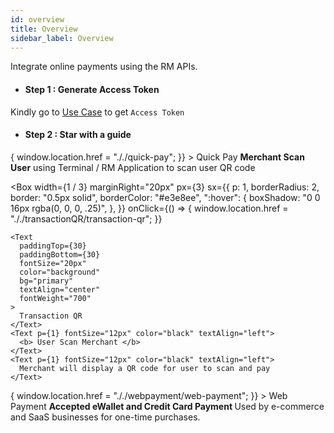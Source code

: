 ```yaml
---
id: overview
title: Overview
sidebar_label: Overview
---
```



Integrate online payments using the RM APIs.

- #### Step 1 : Generate Access Token

Kindly go to [Use Case](../introduction/usecase) to get `Access Token`

- #### Step 2 : Star with a guide

<Flex mx={10} width="100%">
  <Box
    width={1 / 3}
    marginRight="20px"
    px={3}
    sx={{
      p: 1,
      borderRadius: 2,
      border: "0.5px solid",
      borderColor: "#e3e8ee",
      ":hover": {
        boxShadow: "0 0 16px rgba(0, 0, 0, .25)",
      },
    }}
    onClick={() => {
      window.location.href = "././quick-pay";
    }}
  >
    <Text
      p={30}
      fontSize="20px"
      color="background"
      bg="primary"
      textAlign="center"
      fontWeight="700"
    >
      Quick Pay
    </Text>
    <Text p={1} fontSize="12px" color="black" textAlign="left">
      <b> Merchant Scan User</b>
    </Text>
    <Text p={1} fontSize="12px" color="black" textAlign="left">
      using Terminal / RM Application to scan user QR code
    </Text>
  </Box>

  <Box
    width={1 / 3}
    marginRight="20px"
    px={3}
    sx={{
      p: 1,
      borderRadius: 2,
      border: "0.5px solid",
      borderColor: "#e3e8ee",
      ":hover": {
        boxShadow: "0 0 16px rgba(0, 0, 0, .25)",
      },
    }}
      onClick={() => {
      window.location.href = "././transactionQR/transaction-qr";
    }}
  >
    <Text
      paddingTop={30}
      paddingBottom={30}
      fontSize="20px"
      color="background"
      bg="primary"
      textAlign="center"
      fontWeight="700"
    >
      Transaction QR
    </Text>
    <Text p={1} fontSize="12px" color="black" textAlign="left">
      <b> User Scan Merchant </b>
    </Text>
    <Text p={1} fontSize="12px" color="black" textAlign="left">
      Merchant will display a QR code for user to scan and pay
    </Text>
  </Box>
  <Box
    width={1 / 3}
    px={3}
    sx={{
      p: 1,
      borderRadius: 2,
      border: "0.5px solid",
      borderColor: "#e3e8ee",
      ":hover": {
        boxShadow: "0 0 16px rgba(0, 0, 0, .25)",
      },
    }}
      onClick={() => {
      window.location.href = "././webpayment/web-payment";
    }}
  >
    <Text
      paddingTop={30}
      paddingBottom={30}
      fontSize="20px"
      color="background"
      bg="primary"
      textAlign="center"
      fontWeight="700"
    >
      Web Payment
    </Text>
    <Text p={1} fontSize="12px" color="black" textAlign="left">
      <b> Accepted eWallet and Credit Card Payment </b>
    </Text>
    <Text p={1} fontSize="12px" color="black" textAlign="left">
      Used by e-commerce and SaaS businesses for one-time purchases.
    </Text>
  </Box>
</Flex>

<!--
For Merchant that using RM API to intergrate their E-Commerce platform :-

Web Payment
Mobile Payment
Mobile Browser

For Merchant that using Shop / Cafe :-

Transaction QR

- Redirect URL (URL to redirect after payment is made)
- Notify URL (This is a notify URL or callback URL to inform server on transaction status after payment made.)

QuickPay

Intergrate for Vending Machine :-

Transaction QR

Intergrate Supermarket

QuickPay
( To make payments with Quick Pay. Merchant to scan user's wallet.

- Scope: manage_payment
- Authentication: Access token obtained from Generate Access Token into Authorization header value as Bearer [access_token].
- If merchant has not entered Webhook URL and/or Client Public Key in Merchant Portal, system will throw error as below: ) -->
